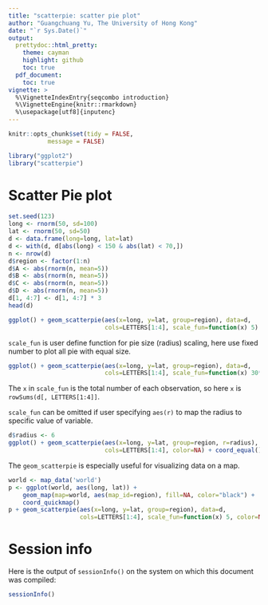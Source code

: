 ```yaml
---
title: "scatterpie: scatter pie plot"
author: "Guangchuang Yu, The University of Hong Kong"
date: "`r Sys.Date()`"
output:
  prettydoc::html_pretty:
    theme: cayman
    highlight: github
    toc: true
  pdf_document:
    toc: true
vignette: >
  %\VignetteIndexEntry{seqcombo introduction}
  %\VignetteEngine{knitr::rmarkdown}
  %\usepackage[utf8]{inputenc}
---
```


```r
knitr::opts_chunk$set(tidy = FALSE,
		   message = FALSE)
```


```r
library("ggplot2")
library("scatterpie")
```

# Scatter Pie plot

```r
set.seed(123)
long <- rnorm(50, sd=100)
lat <- rnorm(50, sd=50)
d <- data.frame(long=long, lat=lat)
d <- with(d, d[abs(long) < 150 & abs(lat) < 70,])
n <- nrow(d)
d$region <- factor(1:n)
d$A <- abs(rnorm(n, mean=5))
d$B <- abs(rnorm(n, mean=5))
d$C <- abs(rnorm(n, mean=5))
d$D <- abs(rnorm(n, mean=5))
d[1, 4:7] <- d[1, 4:7] * 3
head(d)
```


```r
ggplot() + geom_scatterpie(aes(x=long, y=lat, group=region), data=d,
                           cols=LETTERS[1:4], scale_fun=function(x) 5) + coord_equal()
```

`scale_fun` is user define function for pie size (radius) scaling,
here use fixed number to plot all pie with equal size.


```r
ggplot() + geom_scatterpie(aes(x=long, y=lat, group=region), data=d,
                           cols=LETTERS[1:4], scale_fun=function(x) 30* x/sum(x), color=NA) + coord_equal()
```

The `x` in `scale_fun` is the total number of each observation, so
here `x` is `rowSums(d[, LETTERS[1:4]]`.

`scale_fun` can be omitted if user specifying `aes(r)` to map the
radius to specific value of variable.

```r
d$radius <- 6
ggplot() + geom_scatterpie(aes(x=long, y=lat, group=region, r=radius), data=d,
                           cols=LETTERS[1:4], color=NA) + coord_equal()
```


The `geom_scatterpie` is especially useful for visualizing data on a
map.

```r
world <- map_data('world')
p <- ggplot(world, aes(long, lat)) +
    geom_map(map=world, aes(map_id=region), fill=NA, color="black") +
    coord_quickmap()
p + geom_scatterpie(aes(x=long, y=lat, group=region), data=d,
                    cols=LETTERS[1:4], scale_fun=function(x) 5, color=NA, alpha=.8)
```




# Session info

Here is the output of `sessionInfo()` on the system on which this document was compiled:
```r
sessionInfo()
```

